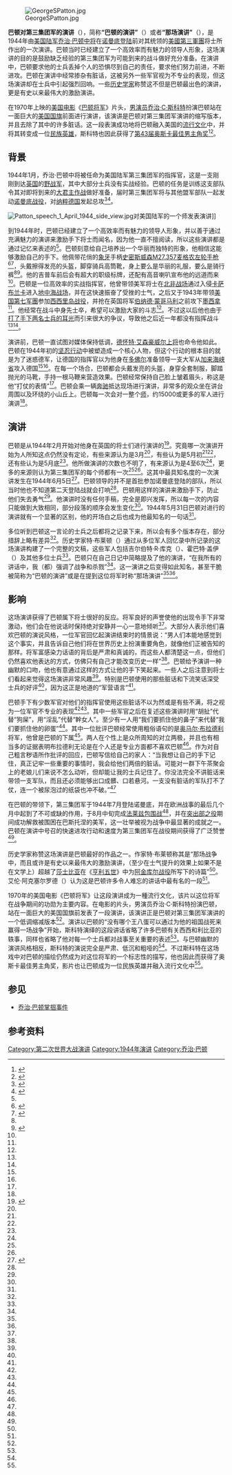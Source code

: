 {{noteTA
|G1=Military
|G2=地名
|1=zh-hans:干;zh-hant:幹;
|2=zh-cn:集团军;zh-tw:軍團;zh-hk:軍團;
|3=zh-cn:里;zh-tw:裏;zh-hk:裏;
}}
[[File:GeorgeSPatton.jpg|thumb]]

'''巴顿对第三集团军的演讲'''（{{lang-en|Patton's Speech to the Third Army}}），简称'''“巴顿的演讲”'''（{{lang|en|Patton's Speech}}）或者'''“那场演讲”'''（{{lang|en|The Speech}}），是1944年由[[美国陆军|美国陆军]][[乔治·巴顿|乔治·巴顿]][[中将|中将]]在[[诺曼底战役|诺曼底登陆]]前对其统领的[[美國第三軍團|美國第三軍團]]将士所作出的一次演讲。巴顿当时已经建立了一个高效率而有魅力的领导人形象，这场演讲的目的是鼓励缺乏经验的第三集团军为可能到来的战斗做好充分准备。在演讲中，巴顿要求他的士兵丢掉个人的恐惧尽到自己的责任，要求他们努力前进，不断进攻。巴顿在演讲中经常掺杂有脏话，这被另外一些军官视为不专业的表现，但这场演讲却在士兵中引起强烈回响。一些[[历史学家|历史学家]]称赞这不但是巴顿最出色的演讲，更是有史以来最伟大的激励演讲。

在1970年上映的[[美国电影|美国电影]]《[[巴顿将军|巴顿将军]]》片头，[[男演员|男演员]][[乔治·C·斯科特|乔治·C·斯科特]]扮演巴顿站在一面巨大的[[美国国旗|美国国旗]]前面进行演讲，该演讲是巴顿对第三集团军演讲的缩写版本，并且去除了其中的许多脏话。这一段表演成功地将巴顿融入美国的[[流行文化|流行文化]]中，并将其转变成一位[[民族英雄|民族英雄]]，斯科特也因此获得了[[第43届奥斯卡|第43届奥斯卡]][[学院奖最佳男主角奖|最佳男主角奖]]<ref name="academy">{{cite web |url=http://awardsdatabase.oscars.org/ampas_awards/DisplayMain.jsp;jsessionid=9F27EFC094A78803EE13C706AAFACF20?curTime=1373197623944 |title=The Official Acadademy Awards® Database |publisher=AMPAS |accessdate=2013-07-06 |deadurl=yes |archiveurl=https://archive.is/20130708124303/http://awardsdatabase.oscars.org/ampas_awards/DisplayMain.jsp;jsessionid=9F27EFC094A78803EE13C706AAFACF20?curTime=1373197623944 |archivedate=2013-07-08 }}</ref><ref name="Oscars1971">{{Cite web |url=http://www.oscars.org/awards/academyawards/legacy/ceremony/43rd-winners.html |title=The 43rd Academy Awards (1971) Nominees and Winners |work=oscars.org |accessdate=2013-07-06 |deadurl=yes |archiveurl=https://web.archive.org/web/20131101173537/http://www.oscars.org/awards/academyawards/legacy/ceremony/43rd-winners.html |archivedate=2013-11-01 }}</ref>。

== 背景 ==
1944年1月，乔治·巴顿中将被任命为美国陆军第三集团军的指挥官，这是一支刚刚到达[[英国|英国]]的[[野战军|野战军]]，其中大部分士兵没有实战经验。巴顿的任务是训练这支部队令其对即将到来的[[大君主作战|大君主作战]]做好准备，届时第三集团军将与其他盟军部队一起发动[[诺曼底战役|诺曼底战役]]，对[[纳粹德国|纳粹德国]]发起总攻<ref name="Blumenson">{{citation|last=Blumenson |first=Martin |title= The Patton Papers: 1940–1945|year=1974 |publisher=Houghton Mifflin |isbn=0-395-18498-3 |location=Boston, Massachusetts}}</ref>{{rp|407}}<ref name="Axelrod">{{citation|first=Alan |last=Axelrod |year=2006 |title=Patton: A Biography|publisher=Palgrave Macmillan |location=London, United Kingdom|isbn=978-1-4039-7139-5}}</ref>{{rp|124}}。

[[Image:Patton_speech_1_April_1944_side_view.jpg|thumb]]对美国陆军的一个师发表演讲]]

到1944年时，巴顿已经建立了一个高效率而有魅力的领导人形象，并以善于通过充满魅力的演讲来激励手下将士而闻名，因为他一直不擅阅读，所以这些演讲都是通过记忆来表述的<ref name=Axelrod />{{rp|67-68}}。巴顿刻意给自己培养出一个华丽而独特的形象，他相信这能够激励自己的手下。他佩带花俏的[[象牙|象牙]]手柄[[史密斯威森M27左轮手枪|史密斯威森M27]][[.357麦格农|.357麦格农]][[左轮手枪|左轮手枪]]<ref name="Zaloga">{{citation|last=Zaloga |first=Steven |title=George S. Patton: Leadership, Strategy, Conflict |publisher=Osprey Publishing |year=2010 |location=Oxford, United Kingdom |isbn=978-1846034596}}</ref>{{rp|9}}<ref name="Brighton">{{citation|last=Brighton |first=Terry |title=Patton, Montgomery, Rommel: Masters of War |publisher=Crown Publishing Group |year=2009 |isbn=978-0-307-46154-4}}</ref>{{rp|xvi}}，头戴擦得发亮的头盔，脚穿骑兵高筒靴，身上要么是华丽的礼服，要么是骑行裤<ref name="Axelrod" />{{rp|77-78}}<ref name="D'Este">{{citation|first=Carlo|last=D'Este|title=Patton: A Genius for War|publisher=Harper Collins|year=1995 |isbn=0-06-016455-7 |location=New York City, New York}}</ref>{{rp|478}}。他的吉普车前后会有超大的职级标牌，还配有高音喇叭宣布他的远道而来<ref name="Axelrod" />{{rp|77-79}}。巴顿是一位高效率的实战指挥官，他曾带领美军将士在[[北非战场|北非战场]]通过入侵[[卡萨布兰卡|卡萨布兰卡]]进入[[地中海战场|地中海战场]]，并在这{{里}}快速振奋了{{link-en|美国第二军|II Corps (United States)}}受挫的士气，之后又于1943年带领[[美国第七军團|美国第七军團]]参加[[西西里岛战役|西西里岛战役]]，并抢在英国将军[[伯纳德·蒙哥马利，第一代阿拉曼的蒙哥马利子爵|伯纳德·蒙哥马利]]之前攻下[[墨西拿|墨西拿]]<ref name="Axelrod" />{{rp|110-111}}。他经常在战斗中身先士卒，希望可以激励大家的斗志<ref name="Brighton" />{{rp|201-202}}。不过这以后他也由于[[乔治·巴顿掌掴事件|打了手下两名士兵的耳光]]而引来很大的争议，导致他之后近一年都没有指挥战斗<ref name="Blumenson" />{{rp|331}}<ref name="Axelrod" />{{rp|117}}。

演讲前，巴顿一直试图对媒体保持低调，[[德怀特·艾森豪威尔|德怀特·艾森豪威尔]][[上将|上将]]也命令他如此。巴顿在1944年初的[[坚忍行动|坚忍行动]]中被塑造成一个核心人物，但这个行动的根本目的就是为了迷惑德军，让德国的指挥官以为他身在[[多佛尔|多佛尔]]准备领导一支大军从[[加来海峡省|加来海峡省]]攻入德国<ref name="Blumenson" />{{rp|409}}<ref name="Axelrod" />{{rp|127}}。在每一个场合，巴顿都会头戴发亮的头盔，身穿全套制服，脚踏抛光的马靴，手持一根马鞭来营造效果。巴顿经常保持自己脸上皱着眉头，称这是他“打仗的表情”<ref name="Brighton" />{{rp|260}}。巴顿会乘一辆[[奔驰|奔驰]]抵达现场进行演讲，非常多的观众坐在讲台周围以及环绕的小山丘上。巴顿每一次会对一整个[[师_(军队)|师]]，约15000或更多的军人进行演讲<ref name="D'Este" />{{rp|601}}。

== 演讲 ==
巴顿是从1944年2月开始对他身在英国的将士们进行演讲的<ref name="museum-speech">{{cite web |location=Fort Knox, Kentucky |publisher=Patton Museum of Cavalry and Armor |title=George S. Patton's Speech to the Third U.S. Army |url=http://www.knox.army.mil/museum/pattonsp.htm |archiveurl=https://web.archive.org/web/20060616031308/http://www.knox.army.mil/museum/pattonsp.htm |archivedate=2006-06-16 |deadurl=yes |accessdate=2013-07-05 }}</ref>。究竟哪一次演讲开始为人所知这点仍然没有定论，有些来源认为是3月<ref name="museum-speech"/>，有些认为是5月初<ref name="Blumenson" />{{rp|456}}<ref name="Axelrod" />{{rp|21}}，还有些认为是5月底<ref name="Brighton" />{{rp|260}}。他所做演讲的次数也不明了，有来源认为是4至6次<ref name="Brighton" />{{rp|260}}，更多的来源则认为第三集团军的每个师都有一次<ref name="Axelrod" />{{rp|21}}<ref name="museum-speech"/>。这其中最具知名度的一次演讲发生在1944年6月5日<ref name=Gist>{{citation|last=Gist |first=Brenda Lovelace |title=Eloquently speaking |publisher=Xlibris |year=2010 |location=Bloomington, Indiana |isbn=978-1456811525}}</ref>{{rp|477}}。巴顿领导的并不是首批参加诺曼底登陆的部队，所以当时他也不知道第二天登陆战就会打响<ref name="Brighton" />{{rp|260}}。巴顿用这样的演讲来激励手下，防止他们失去勇气<ref name="Axelrod" />{{rp|130-131}}。他演讲时没有任何手稿，完全是即兴发挥，所以每一次的内容只能做到大致相同，部分段落的顺序会发生变化<ref name="Brighton" />{{rp|261}}。1944年5月31日巴顿对{{link-en|美国第六装甲师|6th Armored Division (United States)}}进行的演讲就有一个显著的区别，他的开场白之后也成为他最知名的一句话<ref name="Gist" />{{rp|487}}。

{{Quotation|没有哪个混蛋會因为他的战死而為国家来赢得一场战争。赢得战争是因為让另一個可憐笨拙的混蛋为他的国家战死。<ref name="Gist" />{{rp|487}}}}

多位听到巴顿这一言论的士兵之后都将之记录下来，所以会有多个版本存在，部分措辞上略有差异<ref name="Brighton" />{{rp|261}}。历史学家特{{里}}·布莱顿（{{lang|en|Terry Brighton}}）通过从多位军人回忆录中所记录的这场演讲构建了一个完整的文稿，这些军人包括吉尔伯特·R·库克（{{lang|en|Gilbert R. Cook}}）、霍巴特·盖伊（{{lang|en|Hobart R. Gay}}）及其他多位士兵<ref name="Brighton" />{{rp|261}}。巴顿只在自己日记中简略提及了他的演讲，“在我所有的讲话中，我（都）强调了战争和杀戮”<ref name="Axelrod" />{{rp|130-131}}。这一演讲之后变得如此知名，甚至干脆被简称为“巴顿的演讲”或是在提到这位将军时称“那场演讲”<ref name="Axelrod" />{{rp|130-131}}<ref name="Brighton" />{{rp|260}}。

{{Quotation|
坐下。
<br><br>
弟兄们，你们所听到的那些有关美国人不想打仗，只想置身事外的说法，那都是一堆臭屎。美国人爱打仗。所有真正的美国人都爱战场上的刺激和交锋。当你们还是孩子的时候，你们都会崇拜弹子球冠军、跑得最快的人、大联盟球员和最强悍的拳击手。美国人爱戴赢家而且不能容忍输家。美国人每一次都会赢。这也是为什么美国人从来都没有输过而且永远也不会输掉一场战争。美国人对输的念头都感到可恨。战斗是一个人能够参加的最重要的比赛。它会让所有最好的脱颖而出，让底层的彻底淘汰。
<br><br>
你们不会全部都死。今天在这儿的人只有2%会在一场重大战役中牺牲。每一个人第一次上战场都会害怕。如果他说他不怕，他就是个天杀的骗子，但真正的英雄是那些即使害怕仍然坚持战斗的人。有些人到了火线下只要一分钟就能克服他们的恐惧，有些要一个钟头，还有些要花上好几天。但一个真正的男人从不会让他对死亡的恐惧胜过自己的荣誉感，他对自己祖国的责任感和他天生的男子气概。
<br><br>
所有经过军旅生涯的人都曾抱怨过“鸡屎演练”。那都只是为了一个目的——确保对命令的即时服从并时刻保持警惕。每一个士兵都必须做到这一点。我才他妈不在乎什么一个人不能永远都忙个不停。这些演练已经把你们所有人都训练成了老将。你准备好了！一个男人要想活命就必须随时保持警惕。如果做不到，某个德国婊子养的就会偷偷潜行到他身后，然后用一只装满了大便的袜子把他活活打死。西西{{里}}岛有400个整整齐齐的坟墓，都是因为一个人值班的时候打瞌睡——不过那都是德国人的坟墓，因为我们比那个杂种的长官先发现他在睡觉。
<br><br>
军队是一个团队。他们生活、吃饭、睡觉和打仗都是一起上。这个什么个人英雄之类的东西就是狗屎。给《周六晚报》写出这玩意儿的那些胆汁过剩的混球对真正战斗的了解不会比幹女人多。我们有最好的团队——我们有最好的食物和装备、最旺盛的斗志和世界上最优秀的人。为啥呢，上帝，我还真有些可怜那些我们要对付的杂种。
<br><br>
所有真正的英雄不是像故事书上描述的那样。军队{{里}}每个人都扮演着至关重要的角色。所以永远都别松劲。连想都不要去想什么你的任务不重要。要是每一个卡车司机都决定他不喜欢炮弹的轰鸣然后给吓坏了接着一头扎进一条沟里的话怎么办？那个没胆的混蛋可以对自己说，‘见鬼，他们不缺我的，我只是几千人中的一个。’要是每个人都这么说呢？那这个世界会变成什么鬼样？不，感谢上帝，美国人不会这么说。每个人都会尽责。每个人都很重要。我们需要有人来提供枪支弹药，需要军需官来给我们准备食物和衣服，因为我们要去的地方可没有大把的东西可以偷。食堂{{里}}的每个天杀的人，哪怕只是个烧水的，都有他的职责。
<br><br>
每个人都应该想到身边一起出生入死的战友，而不是只想到自己。我们的军队{{里}}容不下胆小鬼。他们应该像苍蝇一样被清理掉。不然，他们就会在战争结束后回到家，天杀的胆小鬼，然后养出更多的胆小鬼。勇士会养出更多的勇士。杀光这些天杀的胆小鬼，我们就会成为一个勇士的国家。
<br><br>
我在非洲战场上见过最勇敢的人之一，是我们正朝-{[[突尼斯市|突尼斯]]}-前进时一个在强大火力下爬到电线杆上的人。我停下来问他爬到那上面干什么鸟。他回答，“修復线路，长官。”“这个时候在那上面不是有点不健康么？”我问。“是的长官，但这天杀的线路还是必须得修好啊。”我又问，“这些飞机低空扫射不打扰你吗？”他回答，“不會长官，不过你倒肯定是他妈打扰了。”你看，这就是个真正的战士。一个真正的男人。一个把一切都投入到自己的职责，不管赔率有多大，不管他的职责当时看起来有多么无关紧要。
<br><br>
你们应该都看到了那些前往[[加贝斯|加贝斯]]路上的卡车。那些司机真是气壮山河。他们整日整夜地沿着那些狗娘养的路前进，从不停车，从不因为周围的炮弹爆炸而偏离路线。很多人已经连续开了超过40个小时。我们能够通过，都是靠这些有胆量的美国好汉。他们不用上战场。但他们是有任务在身的战士。他们是团体的一部分。没有他们这一战就会输掉。
<br><br>
是，我们都想回家，我们希望结束这场战争，但你不能靠躺着来赢得战争。最快的方法就是干掉这些发动战争的王八蛋。我们要冲过去把这些天杀的都清理掉，然后再干掉那些日本鬼子。我们越快把他们消灭干净，就能够越早回家。回家最近的路是通过[[柏林|柏林]]和[[东京|东京]]，所以保持前进。等我们到了柏林，我要亲自毙了那纸糊的、婊子养的[[希特勒|希特勒]]。
<br><br>
当一个人躺进个猫耳洞{{里}}，如果他在那儿呆一整天，德国兵总会抓到他。见鬼去吧。我的人不挖猫耳洞。猫耳洞只会拖延进攻。继续前进，我们就会赢得这场战争。但我们只有通过战斗，并且给那些德国人看看，我们比他们更有胆量才能赢得战争。我们不只是要击毙这些王八蛋，我们还要把他们的内脏都活生生掏出来润滑我们坦克的履带。我们要把这些没用的烂货统统杀光。
<br><br>
你们有些人在想，自己上了前线会不会害怕。不用担心。我可以向你保证你们都会尽自己的职责。战争是个血腥的行业、一个杀戮的行当。纳粹就是敌人，杀死他们，让他们流血，不然他们就会让你流血。朝他们的内脏开枪、撕开他们的肚皮。当炮弹在你周围爆炸，或是你想擦掉脸上的泥土但又发现那不是泥土，是你最好朋友的内脏和鲜血时，你就知道该怎么做了。
<br><br>
我不想听到任何消息说“我在坚守阵地。”我们才不坚守什么鬼东西呢。我们要不断前往，我们对抓住除敌人卵蛋外的任何东西都没兴趣。我们要抓住他的卵蛋，而且我们要踢他们的屁股，把他的卵蛋扭个稀巴烂还要把这堆臭屎踢得魂飞魄散。我们的行动计划就是前进，不停地前进。我们要像冲水马桶冲大便一样冲散敌人。
<br><br>
可能会有一些抱怨说我们把自己人逼得太紧了。我才他妈不在乎这些什么抱怨呢。我相信一杯汗水可以挽救一桶鲜血。我们逼得越紧，就能杀越多德国人。我们杀的德国人越多，我们自己人被杀的就越少。逼得紧意味着更少的伤亡。我要你们都记住这一点。我的人不投降。我不想听到我手下任何一个军人被俘虏，除非他受了伤。即使你受了伤，你还是能够战斗。这也不是说什么胡话。我想要像[[利比亚|利比亚]]那位中尉那样的男子汉，有支[[魯格手槍|鲁格]]对着他的胸口，他用手扫开那支枪，猛地用另一支手取下头盔把那个德国佬打得晕头转向。然后捡起枪打死了另一个德国人。而在这一切发生前，已经有一颗子弹打穿了他的肺。这就是你们的真汉子！
<br><br>
别忘了，你们完全不知道我来过这{{里}}。一个字都不能泄露出去。全世界都不应该知道你们跟着我在干嘛。我没有在指挥这支军队。我甚至不应该出现在[[英格兰|英格兰]]。让那些天杀的德国佬们第一个发现吧。总有一天，我要让他们吓得屁滚尿流地爬起来号叫，“噢！又是那天杀的第三集团军和那个狗娘养的巴顿！”
<br><br>
等战争结束你们这些男子汉回到家以后，你们就有资格说一件事。三十年后，当你坐在壁炉边，你膝盖上的孙子问你：“你在那场伟大的第二次世界大战期间都干了什么？”你不用咳嗽一声说：“这个嘛，你爷爷在路易斯安那州铲粪。”不，先生们，你可以直视他的眼睛说：“孩子，你爷爷当时正和伟大的第三集团军，还有那个狗娘养的乔治·巴顿并肩作战！”
<br><br>
好了，你们这些兔崽子们。你们知道我的想法。我会为能够在任何时间、任何地点领导你们这些了不起的家伙感到骄傲。就这些。<ref name="Brighton" />{{rp|262-265}}
}}

== 影响 ==
这场演讲获得了巴顿属下将士很好的反应。将军良好的声誉使他的出现令手下非常激动，他们会在他说话时保持绝对安静并一心一意地倾听<ref name="D'Este" />{{rp|601}}。大部分人表示他们喜欢巴顿的演说风格，一位军官回忆起演讲结束时的情景说：“男人们本能地感觉到这个事实，并且告诉自己他们将在世界历史上扮演重要角色，就像他们正被告知的那样。将军富感染力话语的背后是严肃和真诚的，而这些人都清楚这一点，但他们仍然喜欢他表达的方式，仿佛只有自己才能改变历史一样”<ref name="D'Este" />{{rp|604}}。巴顿给予演讲一种幽默的口吻，他也有意通过这样的方式让他的手下笑起来。一些人之后注意到将士们看起来觉得这场演讲非常风趣<ref name="D'Este" />{{rp|601}}。特别是巴顿使用的那些脏话和下流笑话深受士兵的好评<ref name="D'Este" />{{rp|603}}，因为这正是地道的“军营语言”<ref name="Brighton" />{{rp|260}}。

巴顿手下有少数军官对他们的指挥官使用这些脏话不以为然或是有些不满，将之视为一位军官不专业的表现<ref name="Axelrod" />{{rp|130-131}}<ref name="Brighton" />{{rp|249}}。其中一些军官之后在复述这些演讲时用“胡扯”代替“狗屎”，用“淫乱”代替“幹女人”。至少有一人用“我们要抓住他的鼻子”来代替“我们要抓住他的卵蛋”<ref name="Brighton" />{{rp|261}}。其中一位批评巴顿经常使用粗俗语句的是[[奥马尔·布拉德利|奥马尔·布拉德利]]将军，他曾是巴顿的下属<ref name="D'Este" />{{rp|578}}。两人在个性上是众所周知的对立两极，并且也有相当多的证据表明布拉德利无论是在个人还是专业方面都不喜欢巴顿<ref name="D'Este" />{{rp|466-467}}。作为对自己粗言秽语所作批评的回应，巴顿写信给自己的家人：“当我想让自己的手下记住，真正记牢一些重要的事情时，我会给他们两倍的脏话。可能对一群下午茶聚会上的老娘儿们来说不怎么动听，但却能让我的士兵记住了。你没法完全不讲脏话来带领一支军队，而且还必须能够出口成髒、口若悬河。一支没有脏话的军队打不了仗，连一个被尿泡过的纸袋也冲不破。”<ref name="Brighton" />{{rp|261}}

在巴顿的带领下，第三集团军于1944年7月登陆诺曼底，并在欧洲战事的最后几个月中起到了不可或缺的作用，于8月中旬完成[[法莱兹包围战|法莱兹包围战]]<ref name="Axelrod" />{{rp|139-140}}，并在[[突出部之役|突出部之役]]期间成功解救被围困在巴斯托涅的美军，这一壮举被视为战争中最显著的成就之一。巴顿在演讲中号召的快速进攻行动和速度为第三集团军在战役期间获得了广泛赞誉<ref name="Axelrod" />{{rp|152-153}}。

历史学家称赞这场演讲是巴顿最好的作品之一。作家特{{里}}·布莱顿称其是“那场战争中，而且或许是有史以来最伟大的激励演讲，（至少在士气提升的效果上如果不是在文学上）超越了[[莎士比亚|莎士比亚]]在《[[亨利五世_(戏剧)|亨利五世]]》中为[[阿金库尔战役|阿金库尔战役]]所写下的诗篇”<ref name="Brighton" />{{rp|260}}。艾伦·阿克塞尔罗德（{{lang|en|Alan Axelrod}}）认为这是巴顿许多令人难忘的讲话中最有名的一段<ref name="Axelrod" />{{rp|130-131}}。

1970年的美国电影《巴顿将军》让这段演讲成为一種流行文化，该片以这位将军在战争期间的功勋为主要内容。在电影的片头，男演员乔治·C·斯科特扮演巴顿，站在一面巨大的美国国旗前发表了一段演讲，该演讲正是巴顿对第三集团军演讲的一个低调缩减版本<ref name="D'Este" />{{rp|602}}。演讲以巴顿的“没有哪个王八蛋可以通过为他的祖国战死来赢得一场战争”开始，斯科特演绎的这段讲话省略了许多巴顿有关西西{{里}}和利比亚的轶事，同样也省略了他对每一个士兵都对战事至关重要的表述<ref name="D'Este" />{{rp|603}}。与巴顿幽默的演讲风格相反，斯科特的演说完全是严肃、低沉和粗哑的<ref name="D'Este" />{{rp|1-2}}。不过斯科特在这场戏中对巴顿的描绘仍然成为对这位将军的一个标志性的描写，他也因此而获得了奥斯卡最佳男主角奖，影片也让巴顿成为一位民族英雄并融入流行文化中<ref name="D'Este" />{{rp|1-2}}。

== 参见 ==
* [[乔治·巴顿掌掴事件|乔治·巴顿掌掴事件]]

==参考资料==
{{Reflist|2}}

[[Category:第二次世界大战演讲|Category:第二次世界大战演讲]]
[[Category:1944年演讲|Category:1944年演讲]]
[[Category:乔治·巴顿|Category:乔治·巴顿]]